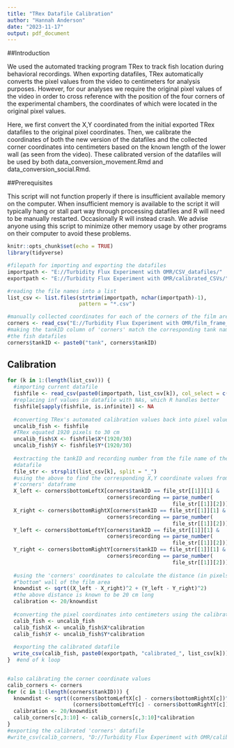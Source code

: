 ```yaml
---
title: "TRex Datafile Calibration"
author: "Hannah Anderson"
date: "2023-11-17"
output: pdf_document
---
```


##Introduction

We used the automated tracking program TRex to track fish location during
behavioral recordings. When exporting datafiles, TRex automatically converts the
pixel values from the video to centimeters for analysis purposes. However,
for our analyses we require the original pixel values of the video in order to
cross reference with the position of the four corners of the experimental
chambers, the coordinates of which were located in the original pixel values.

Here, we first convert the X,Y coordinated from the initial exported TRex
datafiles to the original pixel coordinates. Then, we calibrate the coordinates
of both the new version of the datafiles and the collected corner coordinates
into centimeters based on the known length of the lower wall (as seen from the
video). These calibrated version of the datafiles will be used by both
data_conversion_movement.Rmd and data_conversion_social.Rmd.


##Prerequisites

This script will not function properly if there is insufficient available
memory on the computer. When insufficient memory is available to the script it
will typically hang or stall part way through processing datafiles and R will
need to be manually restarted. Occasionally R will instead crash. We advise
anyone using this script to minimize other memory usage by other programs on
their computer to avoid these problems.

```r
knitr::opts_chunk$set(echo = TRUE)
library(tidyverse)

#filepath for importing and exporting the datafiles
importpath <- "E://Turbidity Flux Experiment with OMR/CSV_datafiles/"
exportpath <- "E://Turbidity Flux Experiment with OMR/calibrated_CSVs/"

#reading the file names into a list
list_csv <- list.files(strtrim(importpath, nchar(importpath)-1),
                       pattern = "*.csv")

#manually collected coordinates for each of the corners of the film area in pixels
corners <- read_csv("E://Turbidity Flux Experiment with OMR/film_frame_coordinates.csv")
#making the tankID column of 'corners' match the corresponding tank names from
#the fish datafiles
corners$tankID <- paste0("tank", corners$tankID)
```


## Calibration

```r
for (k in 1:(length(list_csv))) {
  #importing current datafile
  fishfile <- read_csv(paste0(importpath, list_csv[k]), col_select = c(3:4, 6:8))
  #replacing inf values in datafile with NAs, which R handles better
  fishfile[sapply(fishfile, is.infinite)] <- NA
  
  #converting TRex's automated calibration values back into pixel values
  uncalib_fish <- fishfile
  #TRex equated 1920 pixels to 30 cm
  uncalib_fish$X <- fishfile$X*(1920/30)
  uncalib_fish$Y <- fishfile$Y*(1920/30)
  
  #extracting the tankID and recording number from the file name of the current
  #datafile
  file_str <- strsplit(list_csv[k], split = "_")
  #using the above to find the corresponding X,Y coordinate values from the
  #'corners' dataframe
  X_left <- corners$bottomLeftX[corners$tankID == file_str[[1]][1] &
                                corners$recording == parse_number(
                                                     file_str[[1]][2])]
  X_right <- corners$bottomRightX[corners$tankID == file_str[[1]][1] &
                                corners$recording == parse_number(
                                                     file_str[[1]][2])]
  Y_left <- corners$bottomLeftY[corners$tankID == file_str[[1]][1] &
                                corners$recording == parse_number(
                                                     file_str[[1]][2])]
  Y_right <- corners$bottomRightY[corners$tankID == file_str[[1]][1] &
                                corners$recording == parse_number(
                                                     file_str[[1]][2])]
  
  #using the 'corners' coordinates to calculate the distance (in pixels) of the
  #"bottom" wall of the film area
  knowndist <- sqrt((X_left - X_right)^2 + (Y_left - Y_right)^2)
  #the above distance is known to be 20 cm long
  calibration <- 20/knowndist
  
  #converting the pixel coordinates into centimeters using the calibration value
  calib_fish <- uncalib_fish
  calib_fish$X <- uncalib_fish$X*calibration
  calib_fish$Y <- uncalib_fish$Y*calibration
  
  #exporting the calibrated datafile
  write_csv(calib_fish, paste0(exportpath, "calibrated_", list_csv[k]))
}  #end of k loop


#also calibrating the corner coordinate values
calib_corners <- corners
for (c in 1:(length(corners$tankID))) {
  knowndist <- sqrt((corners$bottomLeftX[c] - corners$bottomRightX[c])^2 +
                     (corners$bottomLeftY[c] - corners$bottomRightY[c])^2)
  calibration <- 20/knowndist
  calib_corners[c,3:10] <- calib_corners[c,3:10]*calibration
}
#exporting the calibrated 'corners' datafile
#write_csv(calib_corners, "D://Turbidity Flux Experiment with OMR/calibrated_corner_coordinates.csv")
```